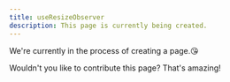 ```yaml
---
title: useResizeObserver
description: This page is currently being created.
---
```


We're currently in the process of creating a page.😘

Wouldn't you like to contribute this page? That's amazing!
